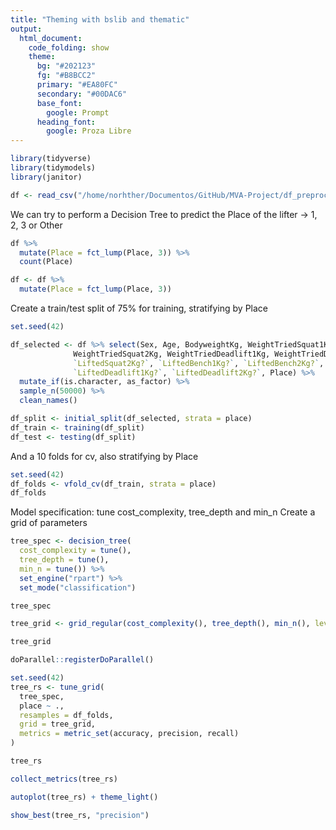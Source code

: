 ```yaml
---
title: "Theming with bslib and thematic"
output: 
  html_document:
    code_folding: show
    theme:
      bg: "#202123"
      fg: "#B8BCC2"
      primary: "#EA80FC"
      secondary: "#00DAC6"
      base_font:
        google: Prompt
      heading_font:
        google: Proza Libre
---
```


```r
library(tidyverse)
library(tidymodels)
library(janitor)

```

```r
df <- read_csv("/home/norhther/Documentos/GitHub/MVA-Project/df_preprocessed.csv")
```


We can try to perform a Decision Tree to predict the Place of the lifter -> 1, 2, 3 or Other 

```r

df %>% 
  mutate(Place = fct_lump(Place, 3)) %>% 
  count(Place)

df <- df %>%
  mutate(Place = fct_lump(Place, 3))

```

Create a train/test split of 75% for training, stratifying by Place
```r
set.seed(42)

df_selected <- df %>% select(Sex, Age, BodyweightKg, WeightTriedSquat1Kg, WeightTriedSquat2Kg, WeightTriedBench1Kg, WeightTriedSquat1Kg,
              WeightTriedSquat2Kg, WeightTriedDeadlift1Kg, WeightTriedDeadlift2Kg, `LiftedSquat1Kg?`,
              `LiftedSquat2Kg?`, `LiftedBench1Kg?`, `LiftedBench2Kg?`,
              `LiftedDeadlift1Kg?`, `LiftedDeadlift2Kg?`, Place) %>%
  mutate_if(is.character, as_factor) %>%
  sample_n(50000) %>%
  clean_names()

df_split <- initial_split(df_selected, strata = place)
df_train <- training(df_split)
df_test <- testing(df_split)

```


And a 10 folds for cv, also stratifying by Place
```r
set.seed(42)
df_folds <- vfold_cv(df_train, strata = place)
df_folds

```


Model specification: tune cost_complexity, tree_depth and min_n
Create a grid of parameters
```r
tree_spec <- decision_tree(
  cost_complexity = tune(),
  tree_depth = tune(),
  min_n = tune()) %>%
  set_engine("rpart") %>%
  set_mode("classification")

tree_spec

tree_grid <- grid_regular(cost_complexity(), tree_depth(), min_n(), levels = 4)

tree_grid
```

```r
doParallel::registerDoParallel()

set.seed(42)
tree_rs <- tune_grid(
  tree_spec,
  place ~ .,
  resamples = df_folds,
  grid = tree_grid,
  metrics = metric_set(accuracy, precision, recall)
)

tree_rs
```



```r
collect_metrics(tree_rs)

autoplot(tree_rs) + theme_light()

show_best(tree_rs, "precision")

```
